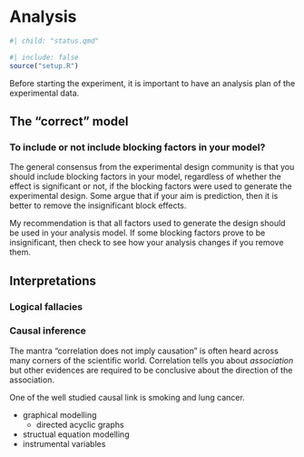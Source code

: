 # Analysis {#sec-analysis}

```r
#| child: "status.qmd"
```
```r
#| include: false
source("setup.R")
```

Before starting the experiment, it is important to have an analysis plan of the experimental data.  

## The "correct" model

### To include or not include blocking factors in your model?

The general consensus from the experimental design community is that you should include blocking factors in your model, regardless of whether the effect is significant or not, if the blocking factors were used to generate the experimental design. Some argue that if your aim is prediction, then it is better to remove the insignificant block effects.

My recommendation is that all factors used to generate the design should be used in your analysis model. If some blocking factors prove to be insignificant, then check to see how your analysis changes if you remove them. 


## Interpretations

### Logical fallacies 



### Causal inference

The mantra "correlation does not imply causation" is often heard across many corners of the scientific world. Correlation tells you about _association_ but other evidences are required to be conclusive about the direction of the association. 

One of the well studied causal link is smoking and lung cancer. 

- graphical modelling 
  - directed acyclic graphs
- structual equation modelling
- instrumental variables